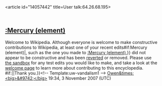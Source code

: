 <article id="14057442" title=User talk:64.26.68.195>
	<talkpage id="14057442" title="User talk:64.26.68.195">
== [[:Mercury (element)]] ==
{{{icon|[[Image:Information.svg|25px]] }}}Welcome to Wikipedia. Although everyone is welcome to make constructive contributions to Wikipedia, at least one of your recent edits{{{{{subst|}}}#if:Mercury (element)|, such as the one you made to [[:Mercury (element)]],}} did not appear to be constructive and has been [[Help:Reverting|reverted]] or removed.  Please use [[Wikipedia:Sandbox|the sandbox]] for any test edits you would like to make, and take a look at the [[Wikipedia:Introduction|welcome page]] to learn more about contributing to this encyclopedia. {{{{{subst|}}}#if:{{{2|}}}|{{{2}}}|Thank you.}}&lt;!-- Template:uw-vandalism1 --&gt; [[User:OwenX|Owen&amp;times;]] [[User talk:OwenX|&lt;big&gt;&amp;#9742;&lt;/big&gt;]] 19:34, 3 November 2007 (UTC)
	</talkpage>
</article>